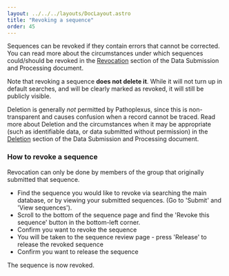 ---
layout: ../../../layouts/DocLayout.astro
title: "Revoking a sequence"
order: 45
---

Sequences can be revoked if they contain errors that cannot be corrected.
You can read more about the circumstances under which sequences could/should be revoked in the [Revocation](/about/governance/data-submission#81-revocation) section of the Data Submission and Processing document.

Note that revoking a sequence **does not delete it**.
While it will not turn up in default searches, and will be clearly marked as revoked, it will still be publicly visible.

Deletion is generally _not_ permitted by Pathoplexus, since this is non-transparent and causes confusion when a record cannot be traced.
Read more about Deletion and the circumstances when it may be appropriate (such as identifiable data, or data submitted without permission)
in the [Deletion](/about/governance/data-submission#82-deletion) section of the Data Submission and Processing document.

### How to revoke a sequence

Revocation can only be done by members of the group that originally submitted that sequence. 

- Find the sequence you would like to revoke via searching the main database, or by viewing your submitted sequences.
(Go to 'Submit' and 'View sequences').
- Scroll to the bottom of the sequence page and find the 'Revoke this sequence' button in the bottom-left corner.
- Confirm you want to revoke the sequence
- You will be taken to the sequence review page - press 'Release' to release the revoked sequence
- Confirm you want to release the sequence

The sequence is now revoked.

